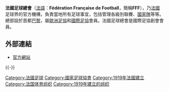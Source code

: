 {{For|“FFF”的其他意义|FFF}}
{{noteTA
|G1=Football 
}}
{{國家足協 |
  Name               = 法國足球總會<br />''French Football Federation''<!-- 注释出：|
  Logo               = Image-Le nouveau logo FFF.png -->  |
  Founded            = 1919年 |
  FIFA affiliation   = 1904年 |
  Region             = [[歐洲足協|歐洲足協]] |
  Region affiliation = 1954年 |
  President          = Noël Le Graët |
}}
'''法國足球總會'''（[[法國|法語]]：'''Fédération Française de Football'''，簡稱'''FFF'''），乃[[法國|法國]]足球界的官方機構，負責當地所有足球事宜，包括管理各級別聯賽、[[法國國家足球隊|國家隊]]等等。總部設於首都[[巴黎|巴黎]]，屬[[歐洲足協|歐洲足協]]和[[國際足協|國際足協]]會員。法國足球總會是國際足協創會會員。

== 外部連結 ==
* {{fr icon}} [http://www.fff.fr 官方網站] {{Wayback|url=http://www.fff.fr/ |date=20170831193812 }}
{{-}}

{{法國足球架構}}
{{UEFA成員國家足球協會}}

[[Category:法國足球|Category:法國足球]]
[[Category:國家足球協會|Category:國家足球協會]]
[[Category:1919年法國建立|Category:1919年法國建立]]
[[Category:法国体育组织|Category:法国体育组织]]
[[Category:1919年建立的组织|Category:1919年建立的组织]]